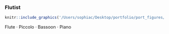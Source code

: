 ### Flutist 

```r
knitr::include_graphics('/Users/sophiac/Desktop/portfolio/port_figures/shirley.jpeg')
```

Flute · Piccolo · Bassoon · Piano
